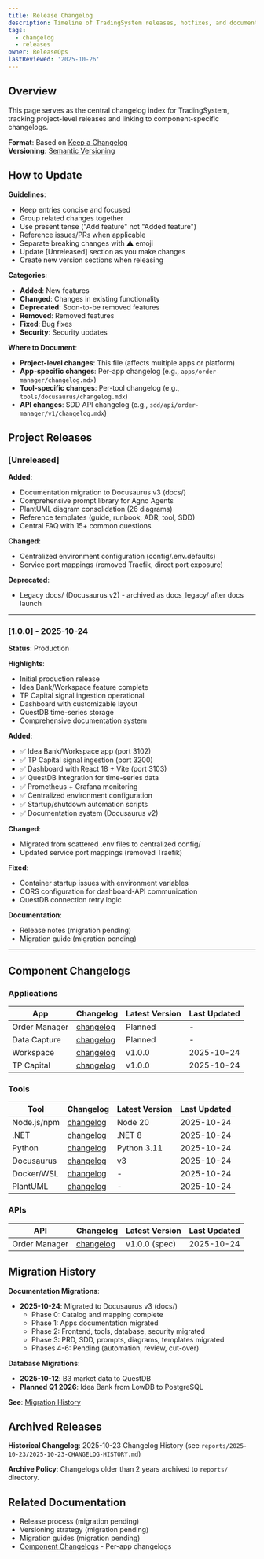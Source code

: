 ```yaml
---
title: Release Changelog
description: Timeline of TradingSystem releases, hotfixes, and documentation updates.
tags:
  - changelog
  - releases
owner: ReleaseOps
lastReviewed: '2025-10-26'
---
```

## Overview

This page serves as the central changelog index for TradingSystem, tracking project-level releases and linking to component-specific changelogs.

**Format**: Based on [Keep a Changelog](https://keepachangelog.com/)  
**Versioning**: [Semantic Versioning](https://semver.org/)

## How to Update

**Guidelines**:
- Keep entries concise and focused
- Group related changes together
- Use present tense ("Add feature" not "Added feature")
- Reference issues/PRs when applicable
- Separate breaking changes with ⚠️ emoji
- Update [Unreleased] section as you make changes
- Create new version sections when releasing

**Categories**:
- **Added**: New features
- **Changed**: Changes in existing functionality
- **Deprecated**: Soon-to-be removed features
- **Removed**: Removed features
- **Fixed**: Bug fixes
- **Security**: Security updates

**Where to Document**:
- **Project-level changes**: This file (affects multiple apps or platform)
- **App-specific changes**: Per-app changelog (e.g., `apps/order-manager/changelog.mdx`)
- **Tool-specific changes**: Per-tool changelog (e.g., `tools/docusaurus/changelog.mdx`)
- **API changes**: SDD API changelog (e.g., `sdd/api/order-manager/v1/changelog.mdx`)

## Project Releases

### [Unreleased]

**Added**:
- Documentation migration to Docusaurus v3 (docs/)
- Comprehensive prompt library for Agno Agents
- PlantUML diagram consolidation (26 diagrams)
- Reference templates (guide, runbook, ADR, tool, SDD)
- Central FAQ with 15+ common questions

**Changed**:
- Centralized environment configuration (config/.env.defaults)
- Service port mappings (removed Traefik, direct port exposure)

**Deprecated**:
- Legacy docs/ (Docusaurus v2) - archived as docs_legacy/ after docs launch

---

### [1.0.0] - 2025-10-24

**Status**: Production

**Highlights**:
- Initial production release
- Idea Bank/Workspace feature complete
- TP Capital signal ingestion operational
- Dashboard with customizable layout
- QuestDB time-series storage
- Comprehensive documentation system

**Added**:
- ✅ Idea Bank/Workspace app (port 3102)
- ✅ TP Capital signal ingestion (port 3200)
- ✅ Dashboard with React 18 + Vite (port 3103)
- ✅ QuestDB integration for time-series data
- ✅ Prometheus + Grafana monitoring
- ✅ Centralized environment configuration
- ✅ Startup/shutdown automation scripts
- ✅ Documentation system (Docusaurus v2)

**Changed**:
- Migrated from scattered .env files to centralized config/
- Updated service port mappings (removed Traefik)

**Fixed**:
- Container startup issues with environment variables
- CORS configuration for dashboard-API communication
- QuestDB connection retry logic

**Documentation**:
- Release notes (migration pending)
- Migration guide (migration pending)

---

## Component Changelogs

### Applications

| App | Changelog | Latest Version | Last Updated |
|-----|-----------|----------------|---------------|
| Order Manager | [changelog](./apps/order-manager/changelog) | Planned | - |
| Data Capture | [changelog](./apps/data-capture/changelog) | Planned | - |
| Workspace | [changelog](./apps/workspace/changelog) | v1.0.0 | 2025-10-24 |
| TP Capital | [changelog](./apps/tp-capital/changelog) | v1.0.0 | 2025-10-24 |

### Tools

| Tool | Changelog | Latest Version | Last Updated |
|------|-----------|----------------|---------------|
| Node.js/npm | [changelog](./tools/node-npm/changelog) | Node 20 | 2025-10-24 |
| .NET | [changelog](./tools/dotnet/changelog) | .NET 8 | 2025-10-24 |
| Python | [changelog](./tools/python/changelog) | Python 3.11 | 2025-10-24 |
| Docusaurus | [changelog](./tools/docusaurus/changelog) | v3 | 2025-10-24 |
| Docker/WSL | [changelog](./tools/docker-wsl/changelog) | - | 2025-10-24 |
| PlantUML | [changelog](./tools/plantuml/changelog) | - | 2025-10-24 |

### APIs

| API | Changelog | Latest Version | Last Updated |
|-----|-----------|----------------|---------------|
| Order Manager | [changelog](./sdd/api/order-manager/v1/changelog) | v1.0.0 (spec) | 2025-10-24 |

## Migration History

**Documentation Migrations**:
- **2025-10-24**: Migrated to Docusaurus v3 (docs/)
  - Phase 0: Catalog and mapping complete
  - Phase 1: Apps documentation migrated
  - Phase 2: Frontend, tools, database, security migrated
  - Phase 3: PRD, SDD, prompts, diagrams, templates migrated
  - Phases 4-6: Pending (automation, review, cut-over)

**Database Migrations**:
- **2025-10-12**: B3 market data to QuestDB
- **Planned Q1 2026**: Idea Bank from LowDB to PostgreSQL

**See**: [Migration History](./database/migrations)

## Archived Releases

**Historical Changelog**: 2025-10-23 Changelog History (see `reports/2025-10-23/2025-10-23-CHANGELOG-HISTORY.md`)

**Archive Policy**: Changelogs older than 2 years archived to `reports/` directory.

## Related Documentation

- Release process (migration pending)
- Versioning strategy (migration pending)
- Migration guides (migration pending)
- [Component Changelogs](./apps/) - Per-app changelogs
